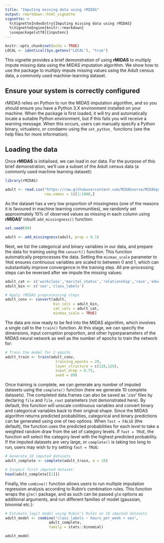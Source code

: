 ```yaml
---
title: "Imputing missing data using rMIDAS"
output: rmarkdown::html_vignette
vignette: >
  %\VignetteIndexEntry{Imputing missing data using rMIDAS}
  %\VignetteEngine{knitr::rmarkdown}
  \usepackage[utf8]{inputenc}
---
```


```r
knitr::opts_chunk$set(echo = TRUE)
LOCAL <- identical(Sys.getenv("LOCAL"), "true")
```

This vignette provides a brief demonstration of using **rMIDAS** to multiply impute missing data using the MIDAS imputation algorithm. We show how to use the package to multiply impute missing values using the Adult census data, a commonly used machine-learning dataset.

## Ensure your system is correctly configured

rMIDAS relies on Python to run the MIDAS imputation algorithm, and so you should ensure you have a Python 3.X environment installed on your machine. When the package is first loaded, it will try and automatically locate a suitable Python environment, but if this fails you will receive a warning message. When this occurs, users can manually specify a Python binary, virtualenv, or condaenv using the `set_python_` functions (see the help files for more information).

## Loading the data

Once **rMIDAS** is initialised, we can load in our data. For the purpose of this brief demonstration, we'll use a subset of the Adult census data (a commonly used machine learning dataset):

```r
library(rMIDAS)

adult <- read.csv("https://raw.githubusercontent.com/MIDASverse/MIDASpy/master/Examples/adult_data.csv",
                  row.names = 1)[1:1000,]
```

As the dataset has a very low proportion of missingness (one of the reasons it is favoured in machine learning communities), we randomly set approximately 10% of observed values as missing in each column using **rMIDAS'** inbuilt `add_missingness()` function:

```r
set.seed(89)

adult <- add_missingness(adult, prop = 0.1)
```

Next, we list the categorical and binary variables in our data, and prepare the data for training using the `convert()` function. This function automatically preprocesses the data. Setting the `minmax_scale` parameter to `TRUE` ensures continuous variables are scaled to between 0 and 1, which can substantially improve convergence in the training step. All pre-processing steps can be reversed after we impute the missing values:

```r

adult_cat <- c('workclass','marital_status','relationship','race','education','occupation','native_country')
adult_bin <- c('sex','class_labels')

# Apply rMIDAS preprocessing steps
adult_conv <- convert(adult, 
                      bin_cols = adult_bin, 
                      cat_cols = adult_cat,
                      minmax_scale = TRUE)
```

The data are now ready to be fed into the MIDAS algorithm, which involves a single call to the `train()` function. At this stage, we can specify the dimensions, input corruption proportion, and other hyperparameters of the MIDAS neural network as well as the number of epochs to train the network for:

```r
# Train the model for 2 epochs
adult_train <- train(adult_conv,
                       training_epochs = 20,
                       layer_structure = c(128,128),
                       input_drop = 0.75,
                       seed = 89)
```

Once training is complete, we can generate any number of imputed datasets using the `complete()` function (here we generate 10 complete datasets). The completed data.frames can also be saved as '.csv' files by declaring `file` and `file_root` parameters (not demonstrated here). By default, this function will unscale continuous variables and convert binary and categorical variables back to their original shape. Since the MIDAS algorithm returns predicted probabilities, categorical and binary predictions can be generated using one of two options. When `fast = FALSE` (the default), the function uses the predicted probabilities for each level to take a weighted random draw from the set of category levels. If `fast = TRUE`, the function will select the category level with the highest predicted probability. If the imputed datasets are very large, or `complete()` is taking too long to run, users may wish to try setting `fast = TRUE`:

```r

# Generate 10 imputed datasets
adult_complete <- complete(adult_train, m = 10)

# Inspect first imputed dataset:
head(adult_complete[[1]])
```

Finally, the `combine()` function allows users to run multiple imputation regression analysis according to Rubin's combination rules. This function wraps the `glm()` package, and as such can be passed `glm` options as additional arguments, and run different families of model (gaussian, binomial etc.):

```r

# Estimate logit model using Rubin's Rules on 10 imputed datasets
adult_model <- combine("class_labels ~ hours_per_week + sex", 
                    adult_complete,
                    family = stats::binomial)

adult_model
```
